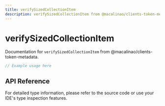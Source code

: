 ```yaml
---
title: verifySizedCollectionItem
description: verifySizedCollectionItem from @macalinao/clients-token-metadata
---
```


# verifySizedCollectionItem

Documentation for `verifySizedCollectionItem` from @macalinao/clients-token-metadata.

```typescript
// Example usage here
```

## API Reference

For detailed type information, please refer to the source code or use your IDE's type inspection features.
